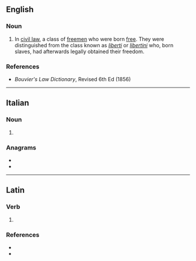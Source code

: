 ==English==

===Noun===
{{en-plural noun}}

# {{lb|en|legal}} In [[civil law]], a class of [[freemen]] who were born [[free]]. They were distinguished from the class known as ''[[liberti]]'' or ''[[libertini]]'' who, born slaves, had afterwards legally obtained their freedom.

===References===
* ''Bouvier's Law Dictionary'', Revised 6th Ed (1856)

----

==Italian==

===Noun===
{{head|it|noun form|g=m}}

# {{plural of|it|ingenuo}}

===Anagrams===
* {{l|it|genuini}}
* {{l|it|inguine}}

----

==Latin==

===Verb===
{{la-verb-form|ingenuī}}

# {{inflection of|la|ingignō||1|s|perf|actv|indc}}

===References===
* {{R:du Cange}}
* {{R:Peck}}